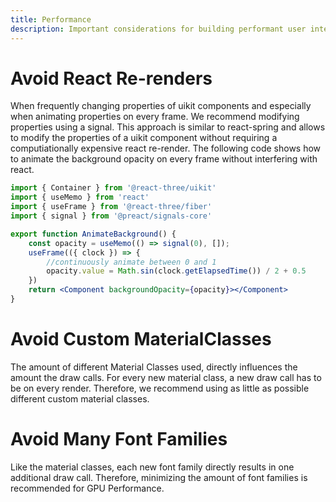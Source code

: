 ```yaml
---
title: Performance
description: Important considerations for building performant user interfaces with r3/uikit.
---
```


# Avoid React Re-renders

When frequently changing properties of uikit components and especially when animating properties on every frame. We recommend modifying properties using a signal. This approach is similar to react-spring and allows to modify the properties of a uikit component without requiring a computiationally expensive react re-render. The following code shows how to animate the background opacity on every frame without interfering with react.

```jsx
import { Container } from '@react-three/uikit'
import { useMemo } from 'react'
import { useFrame } from '@react-three/fiber'
import { signal } from '@preact/signals-core'

export function AnimateBackground() {
    const opacity = useMemo(() => signal(0), []);
    useFrame(({ clock }) => {
        //continuously animate between 0 and 1
        opacity.value = Math.sin(clock.getElapsedTime()) / 2 + 0.5
    })
    return <Component backgroundOpacity={opacity}></Component>
}
```

# Avoid Custom MaterialClasses

The amount of different Material Classes used, directly influences the amount the draw calls. For every new material class, a new draw call has to be on every render. Therefore, we recommend using as little as possible different custom material classes.

# Avoid Many Font Families

Like the material classes, each new font family directly results in one additional draw call. Therefore, minimizing the amount of font families is recommended for GPU Performance.